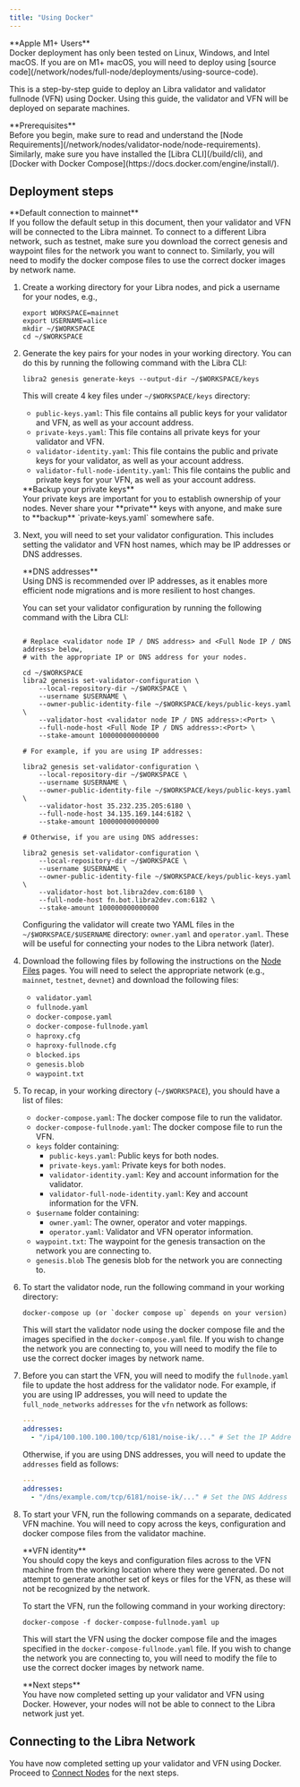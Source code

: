 ```yaml
---
title: "Using Docker"
---
```



<Aside type="caution">
  **Apple M1+ Users** <br />
  Docker deployment has only been tested on Linux, Windows, and Intel macOS. If you are on M1+ macOS, you will
  need to deploy using [source code](/network/nodes/full-node/deployments/using-source-code).
</Aside>

This is a step-by-step guide to deploy an Libra validator and validator fullnode (VFN) using Docker. Using this guide, the validator
and VFN will be deployed on separate machines.

<Aside type="caution">
  **Prerequisites** <br />
  Before you begin, make sure to read and understand the [Node Requirements](/network/nodes/validator-node/node-requirements). Similarly, make sure you have
  installed the [Libra CLI](/build/cli), and [Docker with Docker Compose](https://docs.docker.com/engine/install/).
</Aside>

## Deployment steps

<Aside type="note">
  **Default connection to mainnet**<br />
  If you follow the default setup in this document, then your validator and VFN will be connected to the Libra mainnet.
  To connect to a different Libra network, such as testnet, make sure you download the correct genesis and waypoint
  files for the network you want to connect to. Similarly, you will need to modify the docker compose files to use the
  correct docker images by network name.
</Aside>

1. Create a working directory for your Libra nodes, and pick a username for your nodes, e.g.,

   ```shellscript filename="Terminal"
   export WORKSPACE=mainnet
   export USERNAME=alice
   mkdir ~/$WORKSPACE
   cd ~/$WORKSPACE
   ```

2. Generate the key pairs for your nodes in your working directory. You can do this by running
   the following command with the Libra CLI:

   ```shellscript filename="Terminal"
   libra2 genesis generate-keys --output-dir ~/$WORKSPACE/keys
   ```

   This will create 4 key files under `~/$WORKSPACE/keys` directory:

   - `public-keys.yaml`: This file contains all public keys for your validator and VFN, as well as your account address.
   - `private-keys.yaml`: This file contains all private keys for your validator and VFN.
   - `validator-identity.yaml`: This file contains the public and private keys for your validator, as well as your account address.
   - `validator-full-node-identity.yaml`: This file contains the public and private keys for your VFN, as well as your account address.

   <Aside type="caution">
     **Backup your private keys** <br />
     Your private keys are important for you to establish ownership of your nodes. Never share your **private** keys with anyone,
     and make sure to **backup** `private-keys.yaml` somewhere safe.
   </Aside>

3. Next, you will need to set your validator configuration. This includes setting the validator and VFN host names,
   which may be IP addresses or DNS addresses.

   <Aside type="caution">
     **DNS addresses**<br />
     Using DNS is recommended over IP addresses, as it enables more efficient node migrations and is more resilient
     to host changes.
   </Aside>

   You can set your validator configuration by running the following command with the Libra CLI:

   ```shellscript filename="Terminal"

   # Replace <validator node IP / DNS address> and <Full Node IP / DNS address> below,
   # with the appropriate IP or DNS address for your nodes.

   cd ~/$WORKSPACE
   libra2 genesis set-validator-configuration \
       --local-repository-dir ~/$WORKSPACE \
       --username $USERNAME \
       --owner-public-identity-file ~/$WORKSPACE/keys/public-keys.yaml \
       --validator-host <validator node IP / DNS address>:<Port> \
       --full-node-host <Full Node IP / DNS address>:<Port> \
       --stake-amount 100000000000000

   # For example, if you are using IP addresses:

   libra2 genesis set-validator-configuration \
       --local-repository-dir ~/$WORKSPACE \
       --username $USERNAME \
       --owner-public-identity-file ~/$WORKSPACE/keys/public-keys.yaml \
       --validator-host 35.232.235.205:6180 \
       --full-node-host 34.135.169.144:6182 \
       --stake-amount 100000000000000

   # Otherwise, if you are using DNS addresses:

   libra2 genesis set-validator-configuration \
       --local-repository-dir ~/$WORKSPACE \
       --username $USERNAME \
       --owner-public-identity-file ~/$WORKSPACE/keys/public-keys.yaml \
       --validator-host bot.libra2dev.com:6180 \
       --full-node-host fn.bot.libra2dev.com:6182 \
       --stake-amount 100000000000000
   ```

   Configuring the validator will create two YAML files in the `~/$WORKSPACE/$USERNAME` directory: `owner.yaml` and
   `operator.yaml`. These will be useful for connecting your nodes to the Libra network (later).

4. Download the following files by following the instructions on the [Node Files](/network/nodes/configure/node-files-all-networks) pages.
   You will need to select the appropriate network (e.g., `mainnet`, `testnet`, `devnet`) and download the following files:

   - `validator.yaml`
   - `fullnode.yaml`
   - `docker-compose.yaml`
   - `docker-compose-fullnode.yaml`
   - `haproxy.cfg`
   - `haproxy-fullnode.cfg`
   - `blocked.ips`
   - `genesis.blob`
   - `waypoint.txt`

5. To recap, in your working directory (`~/$WORKSPACE`), you should have a list of files:

   - `docker-compose.yaml`: The docker compose file to run the validator.
   - `docker-compose-fullnode.yaml`: The docker compose file to run the VFN.
   - `keys` folder containing:
     - `public-keys.yaml`: Public keys for both nodes.
     - `private-keys.yaml`: Private keys for both nodes.
     - `validator-identity.yaml`: Key and account information for the validator.
     - `validator-full-node-identity.yaml`: Key and account information for the VFN.
   - `$username` folder containing:
     - `owner.yaml`: The owner, operator and voter mappings.
     - `operator.yaml`: Validator and VFN operator information.
   - `waypoint.txt`: The waypoint for the genesis transaction on the network you are connecting to.
   - `genesis.blob` The genesis blob for the network you are connecting to.

6. To start the validator node, run the following command in your working directory:

   ```shellscript filename="Terminal"
   docker-compose up (or `docker compose up` depends on your version)
   ```

   This will start the validator node using the docker compose file and the images specified in the
   `docker-compose.yaml` file. If you wish to change the network you are connecting to, you will need to modify
   the file to use the correct docker images by network name.

7. Before you can start the VFN, you will need to modify the `fullnode.yaml` file to update the host address for the
   validator node. For example, if you are using IP addresses, you will need to update the `full_node_networks`
   `addresses` for the `vfn` network as follows:

   ```yaml filename="fullnode.yaml"
   ---
   addresses:
     - "/ip4/100.100.100.100/tcp/6181/noise-ik/..." # Set the IP Address of the validator
   ```

   Otherwise, if you are using DNS addresses, you will need to update the `addresses` field as follows:

   ```yaml filename="fullnode.yaml"
   ---
   addresses:
     - "/dns/example.com/tcp/6181/noise-ik/..." # Set the DNS Address of the validator
   ```

8. To start your VFN, run the following commands on a separate, dedicated VFN machine. You will need to copy across
   the keys, configuration and docker compose files from the validator machine.

   <Aside type="caution">
     **VFN identity**<br />
     You should copy the keys and configuration
     files across to the VFN machine from the working location where they were generated. Do not attempt to generate
     another set of keys or files for the VFN, as these will not be recognized by the network.
   </Aside>

   To start the VFN, run the following command in your working directory:

   ```shellscript filename="Terminal"
   docker-compose -f docker-compose-fullnode.yaml up
   ```

   This will start the VFN using the docker compose file and the images specified in the
   `docker-compose-fullnode.yaml` file. If you wish to change the network you are connecting to, you will need to modify
   the file to use the correct docker images by network name.

   <Aside type="caution">
     **Next steps**<br />
     You have now completed setting up your validator and VFN using Docker. However, your nodes will not be able to connect
     to the Libra network just yet.
   </Aside>

## Connecting to the Libra Network

You have now completed setting up your validator and VFN using Docker. Proceed to [Connect Nodes](/network/nodes/validator-node/connect-nodes) for the next steps.
